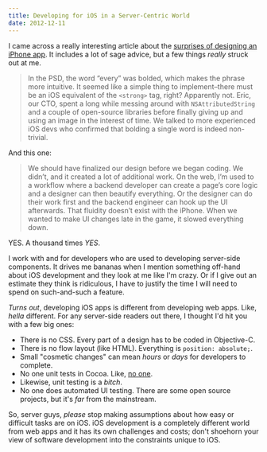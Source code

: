 ```yaml
---
title: Developing for iOS in a Server-Centric World
date: 2012-12-11
---
```



I came across a really interesting article about the [surprises of designing an iPhone app](http://jackg.org/iphone-design). It includes a lot of sage advice, but a few things _really_ struck out at me.

> In the PSD, the word “every” was bolded, which makes the phrase more intuitive. It seemed like a simple thing to implement–there must be an iOS equivalent of the `<strong>` tag, right? Apparently not. Eric, our CTO, spent a long while messing around with `NSAttributedString` and a couple of open-source libraries before finally giving up and using an image in the interest of time. We talked to more experienced iOS devs who confirmed that bolding a single word is indeed non-trivial.

And this one:

> We should have finalized our design before we began coding. We didn’t, and it created a lot of additional work. On the web, I’m used to a workflow where a backend developer can create a page’s core logic and a designer can then beautify everything. Or the designer can do their work first and the backend engineer can hook up the UI afterwards. That fluidity doesn’t exist with the iPhone. When we wanted to make UI changes late in the game, it slowed everything down.

YES. A thousand times _YES_.

I work with and for developers who are used to developing server-side components. It drives me bananas when I mention something off-hand about iOS development and they look at me like I'm crazy. Or if I give out an estimate they think is ridiculous, I have to justify the time I will need to spend on such-and-such a feature.

_Turns out_, developing iOS apps is different from developing web apps. Like, _hella_ different. For any server-side readers out there, I thought I'd hit you with a few big ones:

- There is no CSS. Every part of a design has to be coded in Objective-C.
- There is no flow layout (like HTML). Everything is `position: absolute;`.
- Small "cosmetic changes" can mean _hours_ or _days_ for developers to complete. 
- No one unit tests in Cocoa. Like, [no one](http://blog.wilshipley.com/2005/09/unit-testing-is-teh-suck-urr.html). 
- Likewise, unit testing is a _bitch_.
- No one does automated UI testing. There are some open source projects, but it's _far_ from the mainstream.

So, server guys, _please_ stop making assumptions about how easy or difficult tasks are on iOS. iOS development is a completely different world from web apps and it has its own challenges and costs; don't shoehorn your view of software development into the constraints unique to iOS.


  